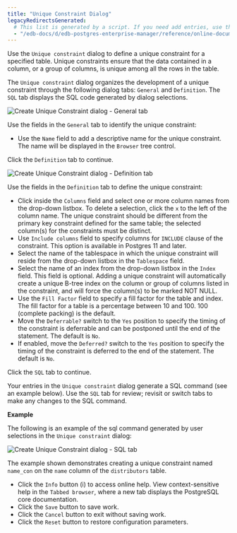 ```yaml
---
title: "Unique Constraint Dialog"
legacyRedirectsGenerated:
  # This list is generated by a script. If you need add entries, use the `legacyRedirects` key.
  - "/edb-docs/d/edb-postgres-enterprise-manager/reference/online-documentation/8.0/unique_constraint_dialog.html"
---
```


<div id="unique_constraint_dialog" class="registered_link"></div>

Use the `Unique constraint` dialog to define a unique constraint for a specified table. Unique constraints ensure that the data contained in a column, or a group of columns, is unique among all the rows in the table.

The `Unique constraint` dialog organizes the development of a unique constraint through the following dialog tabs: `General` and `Definition`. The `SQL` tab displays the SQL code generated by dialog selections.

![Create Unique Constraint dialog - General tab](../../images/unique_constraint_general.png)

Use the fields in the `General` tab to identify the unique constraint:

-   Use the `Name` field to add a descriptive name for the unique constraint. The name will be displayed in the `Browser` tree control.

Click the `Definition` tab to continue.

![Create Unique Constraint dialog - Definition tab](../../images/unique_constraint_definition.png)

Use the fields in the `Definition` tab to define the unique constraint:

-   Click inside the `Columns` field and select one or more column names from the drop-down listbox. To delete a selection, click the `x` to the left of the column name. The unique constraint should be different from the primary key constraint defined for the same table; the selected column(s) for the constraints must be distinct.
-   Use `Include columns` field to specify columns for `INCLUDE` clause of the constraint. This option is available in Postgres 11 and later.
-   Select the name of the tablespace in which the unique constraint will reside from the drop-down listbox in the `Tablespace` field.
-   Select the name of an index from the drop-down listbox in the `Index` field. This field is optional. Adding a unique constraint will automatically create a unique B-tree index on the column or group of columns listed in the constraint, and will force the column(s) to be marked NOT NULL.
-   Use the `Fill Factor` field to specify a fill factor for the table and index. The fill factor for a table is a percentage between 10 and 100. 100 (complete packing) is the default.
-   Move the `Deferrable?` switch to the `Yes` position to specify the timing of the constraint is deferrable and can be postponed until the end of the statement. The default is `No`.
-   If enabled, move the `Deferred?` switch to the `Yes` position to specify the timing of the constraint is deferred to the end of the statement. The default is `No`.

Click the `SQL` tab to continue.

Your entries in the `Unique constraint` dialog generate a SQL command (see an example below). Use the `SQL` tab for review; revisit or switch tabs to make any changes to the SQL command.

**Example**

The following is an example of the sql command generated by user selections in the `Unique constraint` dialog:

![Create Unique Constraint dialog - SQL tab](../../images/unique_constraint_sql.png)

The example shown demonstrates creating a unique constraint named `name_con` on the `name` column of the `distributors` table.

-   Click the `Info` button (i) to access online help. View context-sensitive help in the `Tabbed browser`, where a new tab displays the PostgreSQL core documentation.
-   Click the `Save` button to save work.
-   Click the `Cancel` button to exit without saving work.
-   Click the `Reset` button to restore configuration parameters.
